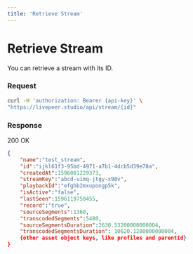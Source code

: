 ```yaml
---
title: 'Retrieve Stream'
---
```


# Retrieve Stream

You can retrieve a stream with its ID.

### Request

```bash
curl -H 'authorization: Bearer {api-key}' \
"https://livepeer.studio/api/stream/{id}"

```

### Response

200 OK

```json
{
    "name":"test_stream",
    "id":"ijkl61f3-95bd-4971-a7b1-4dcb5d39e78a",
    "createdAt":1596081229373,
    "streamKey":"abcd-uimq-jtgy-x98v",
    "playbackId":"efghb2mxupongp5k",
    "isActive":"false",
    "lastSeen":1596119750455,
    "record":"true",
    "sourceSegments":1360,
    "transcodedSegments":5480,
    "sourceSegmentsDuration":2630.53200000000004,
    "transcodedSegmentsDuration": 10620.1280000000004,
    {other asset object keys, like profiles and parentId}
}
```
